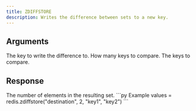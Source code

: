 ```yaml
---
title: ZDIFFSTORE
description: Writes the difference between sets to a new key.
---
```



## Arguments 

<ParamField body="destination" type="string" required>
  The key to write the difference to.
</ParamField>

<ParamField body="keys" type="integer" required>
  How many keys to compare.
</ParamField>

<ParamField body="keys" type="...string[]" required>
  The keys to compare.
</ParamField>

## Response

<ResponseField  required>
    The number of elements in the resulting set.
</ResponseField>



<RequestExample>
```py Example
values = redis.zdiffstore("destination", 2, "key1", "key2")
```
</RequestExample>

